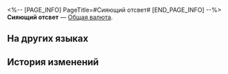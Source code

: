 <%-- [PAGE_INFO]
PageTitle=#Сияющий отсвет#
[END_PAGE_INFO] --%>
{{Предмет Инфобокс
|id          = 261
|Изображение = Предмет Сияющий отсвет.png
|Тип         = Общая валюта
|Инвентарь   = Ценные предметы
|Редкость    = 4
|Эффект      = 
|Описание    = Можно обменять на награды в магазине «Пассаж Световых конусов».
|Источник1   = [[Зал забвения]]
|Источник2   = [[Чистый вымысел]]
|Источник3   = [[Иллюзия конца]]
|Источник4   = [[Эхо войны]]
}}
{{Описание|Отблеск прошлого, бесценный объект для Сада воспоминаний.<br /><br />''«У Сада воспоминаний свои правила: менять можно время на время и воспоминания на воспоминания. Он может даже вернуть безвозвратно потерянное прошлое, если ему хорошо заплатить...»''}}
'''Сияющий отсвет''' — [[Общая валюта]].

==На других языках==
{{На других языках
|en   = Lucent Afterglow
|zhs  = 流光余晖
|zht  = 流光餘暉
|ja   = 流光の残照
|ko   = 빛의 잔재
|es   = Resplandor luminoso
|fr   = Rémanence luminescente
|ru   = Сияющий отсвет
|th   = Lucent Afterglow
|vi   = Ánh Tà Dương Rực Rỡ
|de   = Strahlendes Nachleuchten
|id   = Lucent Afterglow
|pt   = Lusco-Fusco
}}

==История изменений==
{{История изменений|3.5}}